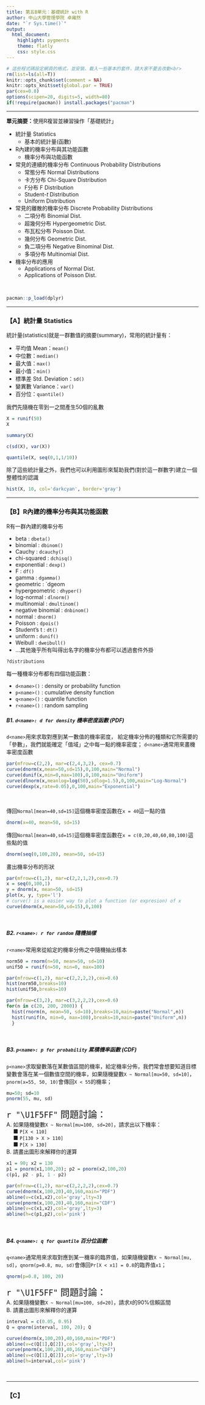 ```yaml
---
title: 第五B單元：基礎統計 with R
author: 中山大學管理學院 卓雍然
date: "`r Sys.time()`"
output: 
  html_document:
    highlight: pygments
    theme: flatly
    css: style.css
---
```


```r
# 這些程式碼設定網頁的格式，並安裝、載入一些基本的套件，請大家不要去改動<br>
rm(list=ls(all=T))
knitr::opts_chunk$set(comment = NA)
knitr::opts_knit$set(global.par = TRUE)
par(cex=0.8)
options(scipen=20, digits=5, width=80)
if(!require(pacman)) install.packages("pacman")
```
<hr>

**單元摘要：**使用R複習並練習操作「基礎統計」

* 統計量 Statistics
    + 基本的統計量(函數)
* R內建的機率分布與其功能函數 
    + 機率分布與功能函數 
* 常見的連續的機率分布 Continuous Probability Distributions
    + 常態分布 Normal Distributions
    + 卡方分布 Chi-Square Distribution
    + F分布 F Distribution
    + Student-$t$ Distribution
    + Uniform Distribution
* 常見的離散的機率分布 Discrete Probability Distributions
    + 二項分布 Binomial Dist.
    + 超幾何分布 Hypergeometric Dist.
    + 布瓦松分布 Poisson Dist.
    + 幾何分布 Geometric Dist.
    + 負二項分布 Negative Binominal Dist.
    + 多項分布 Multinomial Dist.
* 機率分布的應用
    + Applications of Normal Dist.
    + Applications of Poisson Dist.

<br>
```r
pacman::p_load(dplyr)
```
<hr>

### 【A】統計量 Statistics

統計量(statistics)就是一群數值的摘要(summary)，常用的統計量有：

* 平均值 Mean：`mean()`
* 中位數：`median()`
* 最大值：`max()`
* 最小值：`min()`
* 標準差 Std. Deviation：`sd()`
* 變異數 Variance：`var()`
* 百分位：`quantile()`

我們先隨機在零到一之間產生50個的亂數 
```r
X = runif(50)
X
```
```r
summary(X)
```
```r
c(sd(X), var(X))
```
```r
quantile(X, seq(0,1,1/10))
```
除了這些統計量之外，我們也可以利用圖形來幫助我們(對於這一群數字)建立一個整體性的認識
```r
hist(X, 10, col='darkcyan', border='gray')
```
<hr>

### 【B】R內建的機率分布與其功能函數
R有一群內建的機率分布 

* beta : `dbeta()`
* binomial : `dbinom()`
* Cauchy : `dcauchy()`
* chi-squared : `dchisq()`
* exponential : `dexp()`
* F : `df()`
* gamma : `dgamma()`
* geometric : `dgeom
* hypergeometric : `dhyper()`
* log-normal : `dlnorm()`
* multinomial : `dmultinom()`
* negative binomial : `dnbinom()`
* normal : `dnorm()`
* Poisson : `dpois()`
* Student's t : `dt()`
* uniform : `dunif()`
* Weibull : `dweibull()`
* ...其他幾乎所有叫得出名字的機率分布都可以透過套件外掛

```r
?distributions
```

每一種機率分布都有四個功能函數：

* `d<name>()` : density or probability function
* `p<name>()` : cumulative density function
* `q<name>()` : quantile function
* `r<name>()` : random sampling

##### B1. `d<name>: d for density` 機率密度函數 (PDF) 
`d<name>`用來求取對應到某一數值的機率密度，
給定機率分佈的種類和它所需要的「參數」，我們就能確定「值域」之中每一點的機率密度；
`d<name>`通常用來畫機率密度函數
```r
par(mfrow=c(2,2), mar=c(2,4,3,2), cex=0.7)
curve(dnorm(x,mean=50,sd=15),0,100,main="Normal")
curve(dunif(x,min=0,max=100),0,100,main="Uniform")
curve(dlnorm(x,meanlog=log(50),sdlog=1.5),0,100,main="Log-Normal")
curve(dexp(x,rate=0.05),0,100,main="Exponential")
```
<br>

傳回`Normal[mean=40,sd=15]`這個機率密度函數在`x = 40`這一點的值
```r
dnorm(x=40, mean=50, sd=15)
```

傳回`Normal[mean=40,sd=15]`這個機率密度函數在`x = c(0,20,40,60,80,100)`這些點的值
```r
dnorm(seq(0,100,20), mean=50, sd=15)
```

畫出機率分布的形狀
```r
par(mfrow=c(1,2), mar=c(2,2,1,2),cex=0.7)
x = seq(0,100,1)
y = dnorm(x, mean=50, sd=15) 
plot(x, y, type='l')
# curve() is a easier way to plot a function (or expresion) of x
curve(dnorm(x,mean=50,sd=15),0,100)
```
<br>

##### B2. `r<name>: r for random` 隨機抽樣 
`r<name>`常用來從給定的機率分佈之中隨機抽出樣本
```r
norm50 = rnorm(n=50, mean=50, sd=10)
unif50 = runif(n=50, min=0, max=100)
```

```r
par(mfrow=c(1,2), mar=c(2,2,2,2),cex=0.6)
hist(norm50,breaks=10)
hist(unif50,breaks=10)
```

```r
par(mfrow=c(3,2), mar=c(3,2,2,2),cex=0.6)
for(n in c(20, 200, 2000)) {
  hist(rnorm(n, mean=50, sd=10),breaks=10,main=paste("Normal",n))
  hist(runif(n, min=0, max=100),breaks=10,main=paste("Uniform",n))
  }
```
<br>

##### B3. `p<name>: p for probability` 累積機率函數 (CDF)
`p<name>`求取變數落在某數值區間的機率，給定機率分佈，我們常會想要知道目標變數會落在某一個數值空間的機率，如果隨機變數`X ~ Normal[mu=50, sd=10]`，`pnorm(x=55, 50, 10)`會傳回`X < 55`的機率；
```r
mu=50; sd=10
pnorm(55, mu, sd)
```

<p class="qiz">
<span style="font-size:24px">`r "\U1F5FF"` 問題討論：</span><br>
A. 如果隨機變數`X ~ Normal[mu=100, sd=20]`，請求出以下機率： <br>
&emsp; ■ `P[X < 110]`<br>
&emsp; ■ `P[130 > X > 110]`<br>
&emsp; ■ `P[X > 130]`<br>
B. 請畫出圖形來解釋你的運算
</p class="qiz">

```r
x1 = 90; x2 = 130
p1 = pnorm(x1,100,20); p2 = pnorm(x2,100,20)
c(p1, p2 - p1, 1 - p2)
```

```r
par(mfrow=c(1,2), mar=c(2,2,2,2),cex=0.7)
curve(dnorm(x,100,20),40,160,main="PDF")
abline(v=c(x1,x2),col='gray',lty=3)
curve(pnorm(x,100,20),40,160,main="CDF")
abline(v=c(x1,x2),col='gray',lty=3)
abline(h=c(p1,p2),col='pink')
```
<br>

##### B4. `q<name>: q for quantile` 百分位函數 
`q<name>`通常用來求取對應到某一機率的臨界值，如果隨機變數`X ~ Normal[mu, sd]`，`qnorm(p=0.8, mu, sd)`會傳回`Pr[X < x1] = 0.8`的臨界值`x1`；
```r
qnorm(p=0.8, 100, 20)
```

<p class="qiz">
<span style="font-size:24px">`r "\U1F5FF"` 問題討論：</span><br>
A. 如果隨機變數`X ~ Normal[mu=100, sd=20]`，請求`X`的90%信賴區間 <br>
B. 請畫出圖形來解釋你的運算
</p class="qiz">

```r
interval = c(0.05, 0.95)
Q = qnorm(interval, 100, 20); Q
```

```r
curve(dnorm(x,100,20),40,160,main="PDF")
abline(v=c(Q[1],Q[2]),col='gray',lty=3)
curve(pnorm(x,100,20),40,160,main="CDF")
abline(v=c(Q[1],Q[2]),col='gray',lty=3)
abline(h=interval,col='pink')
```



<br><hr>
### 【C】




